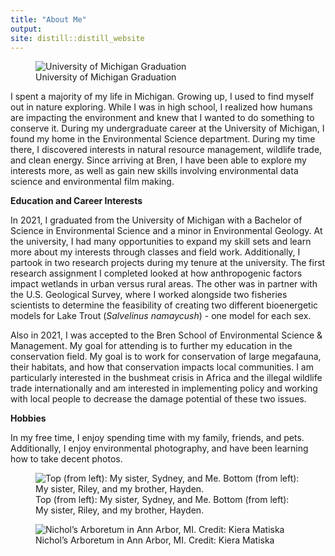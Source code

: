 ```yaml
---
title: "About Me"
output: 
site: distill::distill_website
---
```

![University of Michigan Graduation](matiska3.jpeg)

I spent a majority of my life in Michigan. Growing up, I used to find myself out in nature exploring. While I was in high school, I realized how humans are impacting the environment and knew that I wanted to do something to conserve it. During my undergraduate career at the University of Michigan, I found my home in the Environmental Science department. During my time there, I discovered interests in natural resource management, wildlife trade, and clean energy. Since arriving at Bren, I have been able to explore my interests more, as well as gain new skills involving environmental data science and environmental film making.

**Education and Career Interests**

In 2021, I graduated from the University of Michigan with a Bachelor of Science in Environmental Science and a minor in Environmental Geology. At the university, I had many opportunities to expand my skill sets and learn more about my interests through classes and field work. Additionally, I partook in two research projects during my tenure at the university. The first research assignment I completed looked at how anthropogenic factors impact wetlands in urban versus rural areas. The other was in partner with the U.S. Geological Survey, where I worked alongside two fisheries scientists to determine the feasibility of creating two different bioenergetic models for Lake Trout (*Salvelinus namaycush*) - one model for each sex. 

Also in 2021, I was accepted to the Bren School of Environmental Science & Management. My goal for attending is to further my education in the conservation field. My goal is to work for conservation of large megafauna, their habitats, and how that conservation impacts local communities. I am particularly interested in the bushmeat crisis in Africa and the illegal wildlife trade internationally and am interested in implementing policy and working with local people to decrease the damage potential of these two issues.

**Hobbies**

In my free time, I enjoy spending time with my family, friends, and pets. Additionally, I enjoy environmental photography, and have been learning how to take decent photos.

![Top (from left): My sister, Sydney, and Me. Bottom (from left): My sister, Riley, and my brother, Hayden.](siblings.png)

![Nichol's Arboretum in Ann Arbor, MI. Credit: Kiera Matiska](arb.jpeg)

